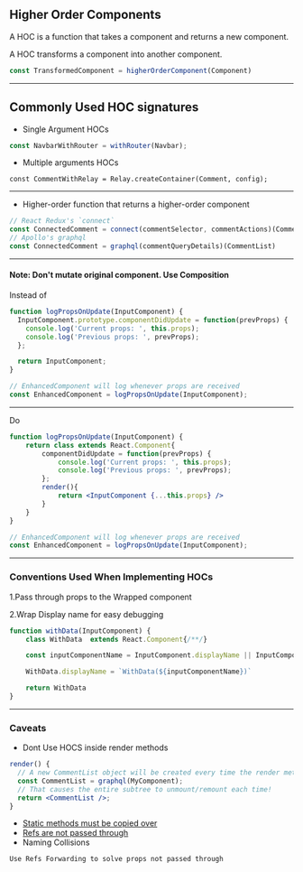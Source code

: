 ## Higher Order Components

A HOC is a function that takes a component and returns a new component.

A HOC transforms a component into another component.

```js
const TransformedComponent = higherOrderComponent(Component)
```

---
## Commonly Used HOC signatures
- Single Argument HOCs
```js
const NavbarWithRouter = withRouter(Navbar);
```
- Multiple arguments HOCs
```
const CommentWithRelay = Relay.createContainer(Comment, config);
```
---
- Higher-order function that returns a higher-order component
```js
// React Redux's `connect`
const ConnectedComment = connect(commentSelector, commentActions)(CommentList);
// Apollo's graphql
const ConnectedComment = graphql(commentQueryDetails)(CommentList)
```
---
#### Note: Don't mutate original component. Use Composition
Instead of
```jsx
function logPropsOnUpdate(InputComponent) {
  InputComponent.prototype.componentDidUpdate = function(prevProps) {
    console.log('Current props: ', this.props);
    console.log('Previous props: ', prevProps);
  };

  return InputComponent;
}

// EnhancedComponent will log whenever props are received
const EnhancedComponent = logPropsOnUpdate(InputComponent);
```

---
Do
```jsx
function logPropsOnUpdate(InputComponent) {
    return class extends React.Component{
        componentDidUpdate = function(prevProps) {
            console.log('Current props: ', this.props);
            console.log('Previous props: ', prevProps);
        };
        render(){
            return <InputComponent {...this.props} />
        }
    }
}

// EnhancedComponent will log whenever props are received
const EnhancedComponent = logPropsOnUpdate(InputComponent);
```

---
### Conventions Used When Implementing HOCs
1.Pass through props to the Wrapped component

2.Wrap Display name for easy debugging

```jsx
function withData(InputComponent) {
    class WithData  extends React.Component{/**/}

    const inputComponentName = InputComponent.displayName || InputComponent.name || 'Component'

    WithData.displayName = `WithData(${inputComponentName})`

    return WithData
}
```

---
### Caveats
- Dont Use HOCS inside render methods
```jsx
render() {
  // A new CommentList object will be created every time the render method is called
  const CommentList = graphql(MyComponent);
  // That causes the entire subtree to unmount/remount each time!
  return <CommentList />;
}
```
- [Static methods must be copied over](https://reactjs.org/docs/higher-order-components.html#static-methods-must-be-copied-over)
- [Refs are not passed through](https://reactjs.org/docs/higher-order-components.html#refs-arent-passed-through)
- Naming Collisions
```notes
Use Refs Forwarding to solve props not passed through
```
